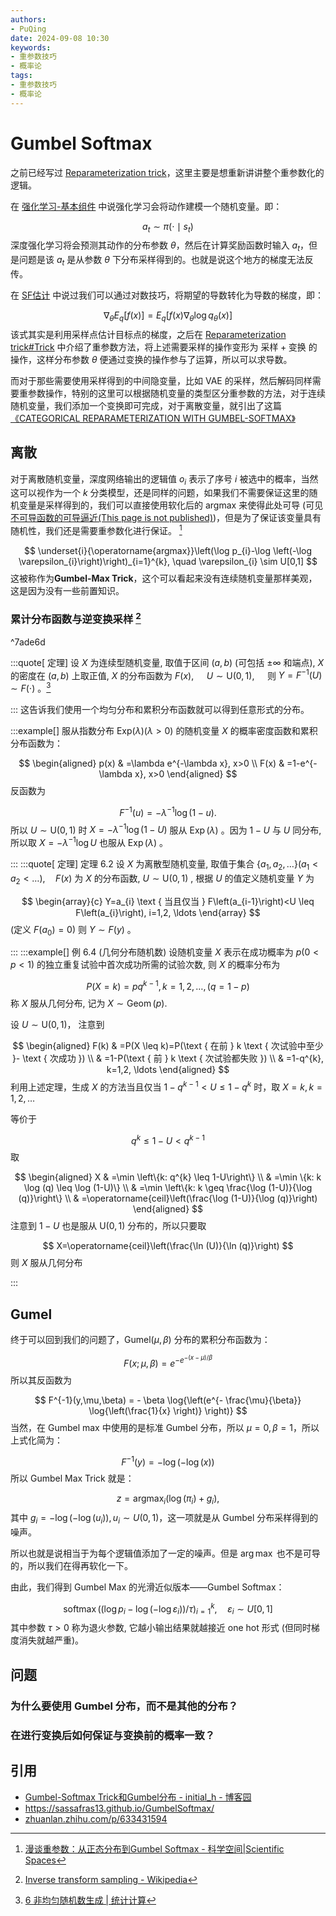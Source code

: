 ```yaml
---
authors:
- PuQing
date: 2024-09-08 10:30
keywords:
- 重参数技巧
- 概率论
tags:
- 重参数技巧
- 概率论
---
```

# Gumbel Softmax

之前已经写过 [Reparameterization trick](./88266565)，这里主要是想重新讲讲整个重参数化的逻辑。

在 [强化学习-基本组件](./799ce111) 中说强化学习会将动作建模一个随机变量。即：

$$
a_{t} \sim \pi(\cdot \mid s_{t})
$$
深度强化学习将会预测其动作的分布参数 $\theta$，然后在计算奖励函数时输入 $a_{t}$，但是问题是该 $a_{t}$ 是从参数 $\theta$ 下分布<Highlight>采样</Highlight>得到的。也就是说这个地方的梯度无法反传。


<!--truncate-->
在 [SF估计](./88266565#%5Ec5d6c1) 中说过我们可以通过对数技巧，将期望的导数转化为导数的梯度，即：

$$
\nabla_{\theta} E_{q}\left[f(x)\right]=E_{q}\left[f(x) \nabla_{\theta} \log q_{\theta}(x)\right]
$$
该式其实是利用采样点估计目标点的梯度，之后在 [Reparameterization trick#Trick](./88266565#trick) 中介绍了重参数方法，将上述需要采样的操作变形为 $\text{采样}+\text{变换}$ 的操作，这样分布参数 $\theta$ 便通过变换的操作参与了运算，所以可以求导数。

而对于那些需要使用采样得到的中间隐变量，比如 VAE 的采样，然后解码同样需要重参数操作，特别的这里可以根据随机变量的类型区分重参数的方法，对于连续随机变量，我们添加一个变换即可完成，对于离散变量，就引出了这篇 [《CATEGORICAL REPARAMETERIZATION  WITH GUMBEL-SOFTMAX》](https://arxiv.org/abs/1611.01144)

## 离散

对于离散随机变量，深度网络输出的逻辑值 $o_{i}$ 表示了序号 $i$ 被选中的概率，当然这可以视作为一个 $k$ 分类模型，还是同样的问题，如果我们不需要保证这里的随机变量是采样得到的，我们可以直接使用软化后的 $\mathrm{argmax}$ 来使得此处可导 (可见 [不可导函数的可导逼近(This page is not published)](./404))，但是为了保证该变量具有随机性，我们还是需要重参数化进行保证。 [^1]

$$
\underset{i}{\operatorname{argmax}}\left(\log p_{i}-\log \left(-\log \varepsilon_{i}\right)\right)_{i=1}^{k}, \quad \varepsilon_{i} \sim U[0,1]
$$
这被称作为**Gumbel-Max Trick**，这个可以看起来没有连续随机变量那样美观，这是因为没有一些前置知识。

### 累计分布函数与逆变换采样 [^2]

^7ade6d

:::quote[ 定理]
设 $X$ 为连续型随机变量, 取值于区间 $(a, b)$  (可包括 $\pm\infty$ 和端点),  $X$ 的密度在 $(a,b)$ 上取正值,  $X$ 的分布函数为 $F(x)$, $\quad U \sim \mathrm{U}(0,1), \quad$ 则 $Y=F^{-1}(U) \sim F(\cdot)$ 。[^3]

:::
这告诉我们使用一个均匀分布和累积分布函数就可以得到任意形式的分布。

:::example[]
服从指数分布 $\mathrm{Exp}(\lambda)(\lambda>0)$ 的随机变量 $X$ 的概率密度函数和累积分布函数为：

$$
\begin{aligned}
p(x) & =\lambda e^{-\lambda x}, x>0 \\
F(x) & =1-e^{-\lambda x}, x>0
\end{aligned} 
$$
反函数为

$$
F^{-1}(u)=-\lambda^{-1} \log (1-u) .
$$
所以 $U \sim \mathrm{U}(0,1)$ 时 $X=-\lambda^{-1} \log (1-U)$ 服从 $\operatorname{Exp}(\lambda)$  。因为 $1-U$ 与 $U$ 同分布, 所以取 $X=-\lambda^{-1} \log U$ 也服从 $\operatorname{Exp}(\lambda)$  。

:::
:::quote[ 定理]
定理 6.2 设 $X$ 为离散型随机变量, 取值于集合 $\left\{a_{1}, a_{2}, \ldots\right\}\left(a_{1}<a_{2}<\ldots\right), \quad F(x)$ 为 $X$ 的分布函数,  $U \sim \mathrm{U}(0,1)$ , 根据 $U$ 的值定义随机变量 $Y$ 为

$$
\begin{array}{c}
Y=a_{i} \text { 当且仅当 } F\left(a_{i-1}\right)<U \leq F\left(a_{i}\right), i=1,2, \ldots
\end{array}
$$
(定义 $F\left(a_{0}\right)=0$) 则 $Y \sim F(y)$ 。

:::
:::example[]
例 6.4 (几何分布随机数) 设随机变量 $X$ 表示在成功概率为 $p(0<p <1)$ 的独立重复试验中首次成功所需的试验次数, 则 $X$ 的概率分布为

$$
P(X=k)=p q^{k-1}, k=1,2, \ldots,(q=1-p)
$$
称 $X$ 服从几何分布, 记为 $X \sim \operatorname{Geom}(p)$.

设 $U\sim \mathrm{U}(0,1)$， 注意到

$$
\begin{aligned}
F(k) & =P(X \leq k)=P(\text { 在前 } k \text { 次试验中至少 }- \text { 次成功 }) \\
& =1-P(\text { 前 } k \text { 次试验都失败 }) \\
& =1-q^{k}, k=1,2, \ldots
\end{aligned} 
$$
利用上述定理，生成 $X$ 的方法当且仅当 $1-q^{k-1}<U \leq 1-q^{k}$ 时，取 $X=k,k=1,2,\dots$

等价于

$$
q^{k} \leq 1-U<q^{k-1} 
$$
取

$$
\begin{aligned}
X & =\min \left\{k: q^{k} \leq 1-U\right\} \\
& =\min \{k: k \log (q) \leq \log (1-U)\} \\
& =\min \left\{k: k \geq \frac{\log (1-U)}{\log (q)}\right\} \\
& =\operatorname{ceil}\left(\frac{\log (1-U)}{\log (q)}\right)
\end{aligned} 
$$
注意到 $1-U$ 也是服从 $\mathrm{U}(0,1)$ 分布的，所以只要取

$$
X=\operatorname{ceil}\left(\frac{\ln (U)}{\ln (q)}\right) 
$$
则 $X$ 服从几何分布

:::
## Gumel

终于可以回到我们的问题了，$\mathrm{Gumel}(\mu,\beta)$ 分布的累积分布函数为：

$$
F(x ; \mu, \beta)=e^{-e^{-(x-\mu) / \beta}}
$$
所以其反函数为

$$
F^{-1}(y,\mu,\beta) = - \beta \log{\left(e^{- \frac{\mu}{\beta}} \log{\left(\frac{1}{x} \right)} \right)}
$$
当然，在 $\mathrm{Gumbel \ max }$ 中使用的是标准 $\mathrm{Gumbel}$ 分布，所以 $\mu=0,\beta=1$，所以上式化简为：

$$
F^{-1}(y) = -\log \left( -\log(x) \right) 
$$
所以 $\mathrm{Gumbel\ Max\ Trick}$ 就是：

$$
z=\operatorname{argmax}_{i}\left(\log \left(\pi_{i}\right)+g_{i}\right),
$$
其中 $g_{i}=-\log \left(-\log \left(u_{i}\right)\right), u_{i} \sim U(0,1)$，这一项就是从 $\mathrm{Gumbel}$ 分布采样得到的噪声。

所以也就是说相当于为每个逻辑值添加了一定的噪声。但是 $\arg \max$ 也不是可导的，所以我们在得再软化一下。

由此，我们得到 $\mathrm{Gumbel\ Max}$ 的光滑近似版本——$\mathrm{Gumbel\ Softmax}$：

$$
\operatorname{softmax}\left(\left(\log p_{i}-\log \left(-\log \varepsilon_{i}\right)\right) / \tau\right)_{i=1}^{k}, \quad \varepsilon_{i} \sim U[0,1]
$$
其中参数 $\tau>0$ 称为退火参数, 它越小输出结果就越接近 $\mathrm{one\ hot}$ 形式 (但同时梯度消失就越严重)。

## 问题

### 为什么要使用 Gumbel 分布，而不是其他的分布？

### 在进行变换后如何保证与变换前的概率一致？

## 引用

- [Gumbel-Softmax Trick和Gumbel分布 - initial_h - 博客园](https://www.cnblogs.com/initial-h/p/9468974.html)
- https://sassafras13.github.io/GumbelSoftmax/
- [zhuanlan.zhihu.com/p/633431594](https://zhuanlan.zhihu.com/p/633431594)

[^1]:[漫谈重参数：从正态分布到Gumbel Softmax - 科学空间|Scientific Spaces](https://spaces.ac.cn/archives/6705#%E8%83%8C%E5%90%8E%E7%9A%84%E6%95%85%E4%BA%8B)
[^2]:[Inverse transform sampling - Wikipedia](https://en.wikipedia.org/wiki/Inverse_transform_sampling)
[^3]:[6 非均匀随机数生成 | 统计计算](https://www.math.pku.edu.cn/teachers/lidf/docs/statcomp/html/_statcompbook/rng-nonuni.html#rng-nonuni-revtran-cont)
